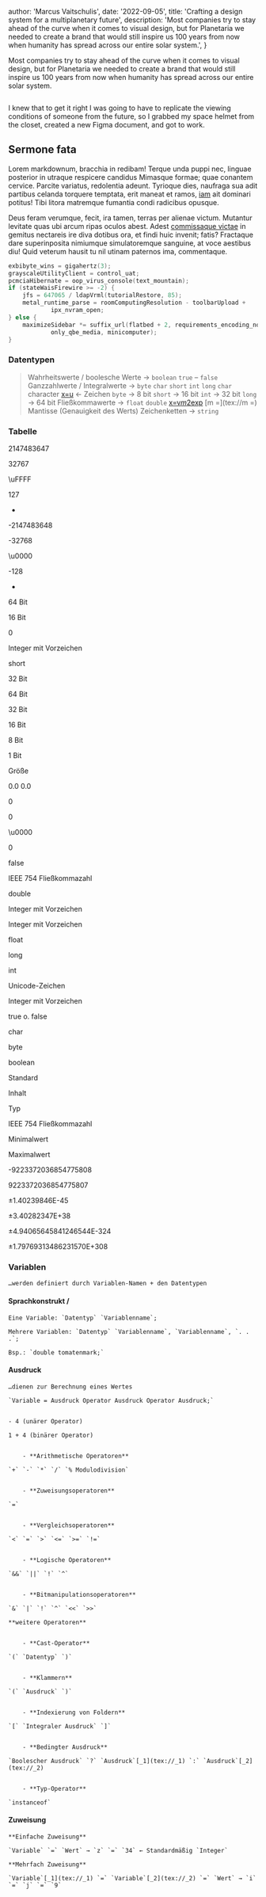 
  author: 'Marcus Vaitschulis',
  date: '2022-09-05',
  title: 'Crafting a design system for a multiplanetary future',
  description:
    'Most companies try to stay ahead of the curve when it comes to visual design, but for Planetaria we needed to create a brand that would still inspire us 100 years from now when humanity has spread across our entire solar system.',
}


Most companies try to stay ahead of the curve when it comes to visual design, but for Planetaria we needed to create a brand that would still inspire us 100 years from now when humanity has spread across our entire solar system.

<Image src={designSystem} alt="" />

I knew that to get it right I was going to have to replicate the viewing conditions of someone from the future, so I grabbed my space helmet from the closet, created a new Figma document, and got to work.

## Sermone fata

Lorem markdownum, bracchia in redibam! Terque unda puppi nec, linguae posterior
in utraque respicere candidus Mimasque formae; quae conantem cervice. Parcite
variatus, redolentia adeunt. Tyrioque dies, naufraga sua adit partibus celanda
torquere temptata, erit maneat et ramos, [iam](#) ait dominari
potitus! Tibi litora matremque fumantia condi radicibus opusque.

Deus feram verumque, fecit, ira tamen, terras per alienae victum. Mutantur
levitate quas ubi arcum ripas oculos abest. Adest [commissaque
victae](#) in gemitus nectareis ire diva
dotibus ora, et findi huic invenit; fatis? Fractaque dare superinposita
nimiumque simulatoremque sanguine, at voce aestibus diu! Quid veterum hausit tu
nil utinam paternos ima, commentaque.

```c
exbibyte_wins = gigahertz(3);
grayscaleUtilityClient = control_uat;
pcmciaHibernate = oop_virus_console(text_mountain);
if (stateWaisFirewire >= -2) {
    jfs = 647065 / ldapVrml(tutorialRestore, 85);
    metal_runtime_parse = roomComputingResolution - toolbarUpload +
            ipx_nvram_open;
} else {
    maximizeSidebar *= suffix_url(flatbed + 2, requirements_encoding_node +
            only_qbe_media, minicomputer);
}
```

### **Datentypen**
> 	Wahrheitswerte / boolesche Werte → `boolean`
> 	`true` – `false`
> 	Ganzzahlwerte / Integralwerte → `byte` `char` `short` `int` `long`
> 	`char`
> 	character
> 	[x=u](tex://x=u) ← Zeichen 
> 	`byte` → 8 bit
> 	`short` → 16 bit
> 	`int` → 32 bit
> 	`long` → 64 bit
> 	Fließkommawerte → `float` `double`
> 	[x=v*m*2exp](tex://x=v*m*2exp)
> 	[m =](tex://m =) Mantisse (Genauigkeit des Werts)
> 	Zeichenketten → `string`


### Tabelle


2147483647

32767

\uFFFF

127

-

-2147483648

-32768

\u0000

-128

-

64 Bit

16 Bit

0

Integer mit Vorzeichen

short

32 Bit

64 Bit

32 Bit

16 Bit

8 Bit

1 Bit

Größe


0.0
0.0

0

0

\u0000

0

false

IEEE 754 Fließkommazahl

double

Integer mit Vorzeichen

Integer mit Vorzeichen

float

long

int

Unicode-Zeichen

Integer mit Vorzeichen

true o. false

char

byte

boolean

Standard

Inhalt

Typ

IEEE 754 Fließkommazahl

Minimalwert

Maximalwert

-9223372036854775808

9223372036854775807

±1.40239846E-45

±3.40282347E+38

±4.94065645841246544E-324

±1.79769313486231570E+308

### **Variablen**


	…werden definiert durch Variablen-Namen + den Datentypen

#### 	**Sprachkonstrukt /**


	Eine Variable: `Datentyp` `Variablenname`;

	Mehrere Variablen: `Datentyp` `Variablenname`, `Variablenname`, `. . .`;

	Bsp.: `double tomatenmark;`

#### 	**Ausdruck**


	…dienen zur Berechnung eines Wertes

	`Variable = Ausdruck Operator Ausdruck Operator Ausdruck;`


	- 4 (unärer Operator)

	1 + 4 (binärer Operator)


		- **Arithmetische Operatoren**

	`+` `-` `*` `/` `% Modulodivision`


		- **Zuweisungsoperatoren**

	`=`


		- **Vergleichsoperatoren**

	`<` `=` `>` `<=` `>=` `!=`


		- **Logische Operatoren**

	`&&` `||` `!` `^`


		- **Bitmanipulationsoperatoren**

	`&` `|` `!` `^` `<<` `>>`

	**weitere Operatoren**


		- **Cast-Operator**

	`(` `Datentyp` `)`


		- **Klammern**

	`(` `Ausdruck` `)`


		- **Indexierung von Foldern**

	`[` `Integraler Ausdruck` `]`


		- **Bedingter Ausdruck**

	`Boolescher Ausdruck` `?` `Ausdruck`[_1](tex://_1) `:` `Ausdruck`[_2](tex://_2)


		- **Typ-Operator**

	`instanceof`

#### 	**Zuweisung**


	**Einfache Zuweisung**

	`Variable` `=` `Wert` → `z` `=` `34` ← Standardmäßig `Integer`

	**Mehrfach Zuweisung**

	`Variable`[_1](tex://_1) `=` `Variable`[_2](tex://_2) `=` `Wert` → `i` `=` `j` `=` `9`
